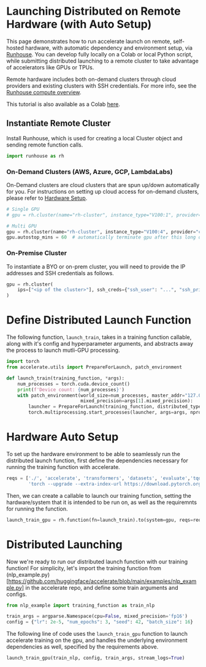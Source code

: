 <!--Copyright 2023 The HuggingFace Team. All rights reserved.

Licensed under the Apache License, Version 2.0 (the "License"); you may not use this file except in compliance with
the License. You may obtain a copy of the License at

http://www.apache.org/licenses/LICENSE-2.0

Unless required by applicable law or agreed to in writing, software distributed under the License is distributed on
an "AS IS" BASIS, WITHOUT WARRANTIES OR CONDITIONS OF ANY KIND, either express or implied. See the License for the
specific language governing permissions and limitations under the License.
-->

# Launching Distributed on Remote Hardware (with Auto Setup)

This page demonstrates how to run accelerate launch on remote, self-hosted hardware, with automatic dependency and
environment setup, via [Runhouse](https://github.com/run-house/runhouse). You can develop fully locally on a Colab
or local Python script, while submitting distributed launching to a remote cluster to take advantage of accelerators
like GPUs or TPUs.

Remote hardware includes both on-demand clusters through cloud providers and existing clusters with SSH credentials.
For more info, see the
[Runhouse compute overview](https://runhouse-docs.readthedocs-hosted.com/en/latest/overview/compute.html).

This tutorial is also available as a Colab 
[here](https://colab.research.google.com/drive/1qVwYyLTCPYPSdz9ZX7BZl9Qm0A3j7RJe).

## Instantiate Remote Cluster

Install Runhouse, which is used for creating a local Cluster object and sending remote function calls.

```python
import runhouse as rh
```

### On-Demand Clusters (AWS, Azure, GCP, LambdaLabs)

On-Demand clusters are cloud clusters that are spun up/down automatically for you.
For instructions on setting up cloud access for on-demand clusters, please refer to
[Hardware Setup](https://runhouse-docs.readthedocs-hosted.com/en/main/rh_primitives/cluster.html#hardware-setup).

```python
# Single GPU
# gpu = rh.cluster(name="rh-cluster", instance_type="V100:1", provider="cheapest").up_if_not()

# Multi GPU
gpu = rh.cluster(name="rh-cluster", instance_type="V100:4", provider="cheapest").up_if_not()
gpu.autostop_mins = 60  # automatically terminate gpu after this long of inactivity (-1 to disable)
```

### On-Premise Cluster

To instantiate a BYO or on-prem cluster, you will need to provide the IP addresses and SSH credentials as follows.

```python
gpu = rh.cluster(
    ips=["<ip of the cluster>"], ssh_creds={"ssh_user": "...", "ssh_private_key": "<path_to_key>"}, name="rh-a10x"
)
```

# Define Distributed Launch Function

The following function, `launch_train`, takes in a training function callable, along with it's config and hyperparameter
arguments, and abstracts away the process to launch mutli-GPU processing.

```python
import torch
from accelerate.utils import PrepareForLaunch, patch_environment

def launch_train(training_function, *args):
    num_processes = torch.cuda.device_count()
    print(f'Device count: {num_processes}')
    with patch_environment(world_size=num_processes, master_addr="127.0.01", master_port="29500",
                           mixed_precision=args[1].mixed_precision):
        launcher = PrepareForLaunch(training_function, distributed_type="MULTI_GPU")
        torch.multiprocessing.start_processes(launcher, args=args, nprocs=num_processes, start_method="spawn")

```

# Hardware Auto Setup

To set up the hardware environment to be able to seamlessly run the distributed launch function, first define the dependencies
necessary for running the training function with accelerate.

```python
reqs = ['./', 'accelerate', 'transformers', 'datasets', 'evaluate','tqdm', 'scipy', 'scikit-learn', 'tensorboard',
        'torch --upgrade --extra-index-url https://download.pytorch.org/whl/cu117']
```

Then, we can create a callable to launch our training function, setting the hardware/system that it is intended to be run on,
as well as the requiremnts for running the function.

```python
launch_train_gpu = rh.function(fn=launch_train).to(system=gpu, reqs=reqs)
```

# Distributed Launching

Now we're ready to run our distributed launch function with our training function! For simplicity, let's import the
training function from (nlp_example.py)[https://github.com/huggingface/accelerate/blob/main/examples/nlp_example.py]
in the accelerate repo, and define some train arguments and configs.

```python
from nlp_example import training_function as train_nlp

train_args = argparse.Namespace(cpu=False, mixed_precision='fp16')
config = {"lr": 2e-5, "num_epochs": 3, "seed": 42, "batch_size": 16}
```

The following line of code uses the `launch_train_gpu` function to launch accelerate training on the gpu, and handles
the underlying environment dependencies as well, specified by the requirements above.

```python
launch_train_gpu(train_nlp, config, train_args, stream_logs=True)
```
